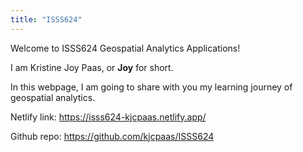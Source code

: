 ```yaml
---
title: "ISSS624"
---
```


Welcome to ISSS624 Geospatial Analytics Applications!

I am Kristine Joy Paas, or **Joy** for short.

In this webpage, I am going to share with you my learning journey of geospatial analytics.

Netlify link: <https://isss624-kjcpaas.netlify.app/>

Github repo: <https://github.com/kjcpaas/ISSS624>
